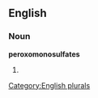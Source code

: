 
==English==

===Noun===
'''peroxomonosulfates'''

# {{plural of|[[peroxomonosulfate]]}}

[[Category:English plurals]]